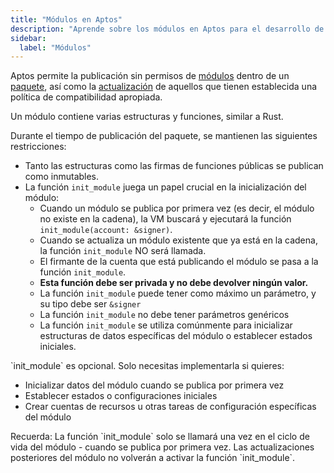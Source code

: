 ```yaml
---
title: "Módulos en Aptos"
description: "Aprende sobre los módulos en Aptos para el desarrollo de contratos inteligentes Move."
sidebar:
  label: "Módulos"
---
```



Aptos permite la publicación sin permisos de [módulos](/es/build/smart-contracts/book/modules-and-scripts)
dentro de un [paquete](/es/build/smart-contracts/book/packages), así como la [actualización](/es/build/smart-contracts/book/package-upgrades)
de aquellos que tienen establecida una política de compatibilidad apropiada.

Un módulo contiene varias estructuras y funciones, similar a Rust.

Durante el tiempo de publicación del paquete, se mantienen las siguientes restricciones:

- Tanto las estructuras como las firmas de funciones públicas se publican como inmutables.
- La función `init_module` juega un papel crucial en la inicialización del módulo:
  - Cuando un módulo se publica por primera vez (es decir, el módulo no existe en la cadena), la VM buscará y ejecutará la función `init_module(account: &signer)`.
  - Cuando se actualiza un módulo existente que ya está en la cadena, la función `init_module` NO será llamada.
  - El firmante de la cuenta que está publicando el módulo se pasa a la función `init_module`.
  - **Esta función debe ser privada y no debe devolver ningún valor.**
  - La función `init_module` puede tener como máximo un parámetro, y su tipo debe ser `&signer`
  - La función `init_module` no debe tener parámetros genéricos
  - La función `init_module` se utiliza comúnmente para inicializar estructuras de datos específicas del módulo o establecer estados iniciales.

<Aside type="note">
  `init_module` es opcional. Solo necesitas implementarla si quieres:

  - Inicializar datos del módulo cuando se publica por primera vez
  - Establecer estados o configuraciones iniciales
  - Crear cuentas de recursos u otras tareas de configuración específicas del módulo
</Aside>

<Aside type="tip">
  Recuerda: La función `init_module` solo se llamará una vez en el ciclo de vida del módulo - cuando se publica por primera vez.
  Las actualizaciones posteriores del módulo no volverán a activar la función `init_module`.
</Aside>
